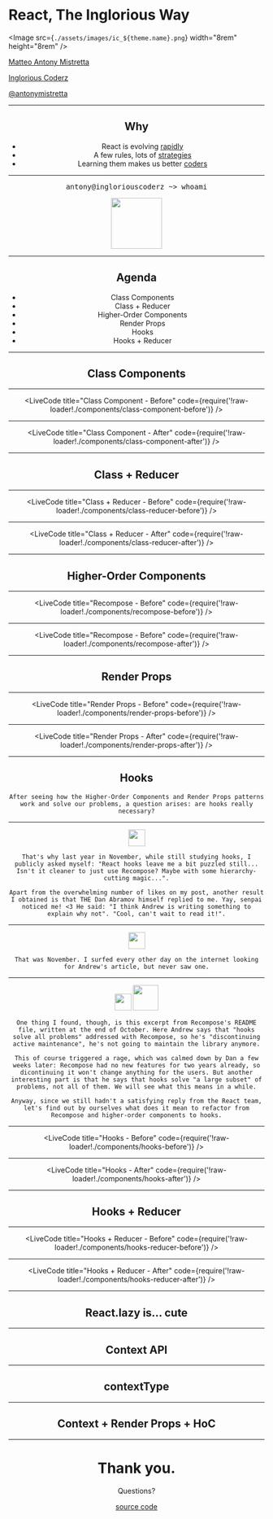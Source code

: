 


<Head>
  <title>React, The Inglorious Way</title>
</Head>

# React, The Inglorious Way

<Image
  src={`./assets/images/ic_${theme.name}.png`}
  width="8rem"
  height="8rem"
/>

[Matteo Antony Mistretta](https://www.linkedin.com/in/antonymistretta/)

[Inglorious Coderz](https://www.ingloriouscoderz.it)

[@antonymistretta](https://twitter.com/antonymistretta)

<Header />

---

## Why

- React is evolving [rapidly](https://reactjs.org/blog/)
- A few rules, lots of [strategies](https://reactjs.org/docs/design-principles.html)
- Learning them makes us better [coders](https://medium.com/@FunctionalWorks/what-functional-programming-is-why-it-makes-you-better-29ee34284a6e)

---

<div style={{ display: 'flex', alignItems: 'center' }}>
  <pre className="language-bash">antony@ingloriouscoderz ~> whoami</pre>
  <Image src="./assets/images/mobile-website-mockup.png" height="100vh" />
</div>

---

<!-- ## SASS and CSS Modules -->

## Agenda

- Class Components
- Class + Reducer
- Higher-Order Components
- Render Props
- Hooks
- Hooks + Reducer

---

## Class Components

---

<LiveCode
  title="Class Component - Before"
  code={require('!raw-loader!./components/class-component-before')}
/>

---

<LiveCode
  title="Class Component - After"
  code={require('!raw-loader!./components/class-component-after')}
/>

---

## Class + Reducer

---

<LiveCode
  title="Class + Reducer - Before"
  code={require('!raw-loader!./components/class-reducer-before')}
/>

---

<LiveCode
  title="Class + Reducer - After"
  code={require('!raw-loader!./components/class-reducer-after')}
/>

---

## Higher-Order Components

---

<LiveCode
  title="Recompose - Before"
  code={require('!raw-loader!./components/recompose-before')}
/>

---

<LiveCode
  title="Recompose - Before"
  code={require('!raw-loader!./components/recompose-after')}
/>

---

## Render Props

---

<LiveCode
  title="Render Props - Before"
  code={require('!raw-loader!./components/render-props-before')}
/>

---

<LiveCode
  title="Render Props - After"
  code={require('!raw-loader!./components/render-props-after')}
/>

---

## Hooks

```notes
After seeing how the Higher-Order Components and Render Props patterns work and solve our problems, a question arises: are hooks really necessary?
```

---

<Image src="./assets/images/hooks-vs-recompose.png" width="33vw" />

```notes
That's why last year in November, while still studying hooks, I publicly asked myself: "React hooks leave me a bit puzzled still... Isn't it cleaner to just use Recompose? Maybe with some hierarchy-cutting magic...".

Apart from the overwhelming number of likes on my post, another result I obtained is that THE Dan Abramov himself replied to me. Yay, senpai noticed me! <3 He said: "I think Andrew is writing something to explain why not". "Cool, can't wait to read it!".
```

---

<Image src="./assets/images/waiting.jpg" width="33vw" />

```notes
That was November. I surfed every other day on the internet looking for Andrew's article, but never saw one.
```

---

<Image src="./assets/images/andrew-on-recompose.png" height="33vh" />
<Image src="./assets/images/dan-on-recompose.png" height="50vh" />

```notes
One thing I found, though, is this excerpt from Recompose's README file, written at the end of October. Here Andrew says that "hooks solve all problems" addressed with Recompose, so he's "discontinuing active maintenance", he's not going to maintain the library anymore.

This of course triggered a rage, which was calmed down by Dan a few weeks later: Recompose had no new features for two years already, so dicontinuing it won't change anything for the users. But another interesting part is that he says that hooks solve "a large subset" of problems, not all of them. We will see what this means in a while.

Anyway, since we still hadn't a satisfying reply from the React team, let's find out by ourselves what does it mean to refactor from Recompose and higher-order components to hooks.
```

---

<LiveCode
  title="Hooks - Before"
  code={require('!raw-loader!./components/hooks-before')}
/>

---

<LiveCode
  title="Hooks - After"
  code={require('!raw-loader!./components/hooks-after')}
/>

---

## Hooks + Reducer

---

<LiveCode
  title="Hooks + Reducer - Before"
  code={require('!raw-loader!./components/hooks-reducer-before')}
/>

---

<LiveCode
  title="Hooks + Reducer - After"
  code={require('!raw-loader!./components/hooks-reducer-after')}
/>

---

## React.lazy is... cute

---

## Context API

---

## contextType

---

## Context + Render Props + HoC

---

# Thank you.

Questions?

[source code](https://github.com/IngloriousCoderz/react-the-inglorious-way)
